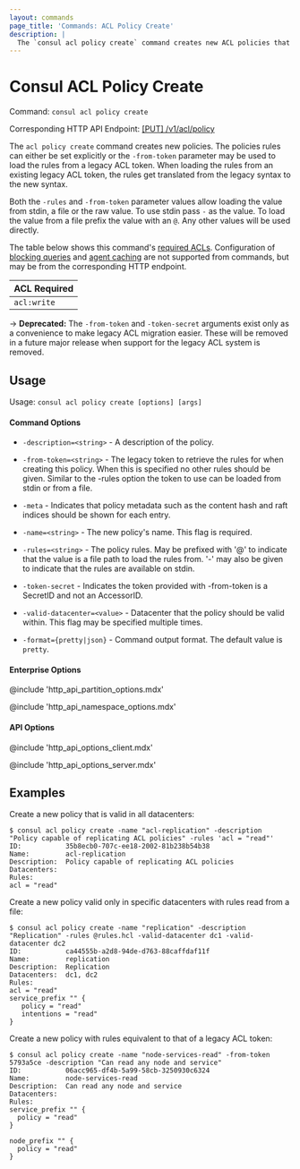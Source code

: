 ```yaml
---
layout: commands
page_title: 'Commands: ACL Policy Create'
description: |
  The `consul acl policy create` command creates new ACL policies that authorize read and write access in the service mesh.
---
```


# Consul ACL Policy Create

Command: `consul acl policy create`

Corresponding HTTP API Endpoint: [\[PUT\] /v1/acl/policy](/consul/api-docs/acl/policies#create-a-policy)

The `acl policy create` command creates new policies. The policies rules can either be set explicitly or the
`-from-token` parameter may be used to load the rules from a legacy ACL token. When loading
the rules from an existing legacy ACL token, the rules get translated from the legacy syntax
to the new syntax.

Both the `-rules` and `-from-token` parameter values allow loading the value
from stdin, a file or the raw value. To use stdin pass `-` as the value.
To load the value from a file prefix the value with an `@`. Any other
values will be used directly.

The table below shows this command's [required ACLs](/consul/api-docs/api-structure#authentication). Configuration of
[blocking queries](/consul/api-docs/features/blocking) and [agent caching](/consul/api-docs/features/caching)
are not supported from commands, but may be from the corresponding HTTP endpoint.

| ACL Required |
| ------------ |
| `acl:write`  |

-> **Deprecated:** The `-from-token` and `-token-secret` arguments exist only as a convenience
to make legacy ACL migration easier. These will be removed in a future major release when
support for the legacy ACL system is removed.

## Usage

Usage: `consul acl policy create [options] [args]`

#### Command Options

- `-description=<string>` - A description of the policy.

- `-from-token=<string>` - The legacy token to retrieve the rules for when creating this
  policy. When this is specified no other rules should be given.
  Similar to the -rules option the token to use can be loaded from
  stdin or from a file.

- `-meta` - Indicates that policy metadata such as the content hash and raft
  indices should be shown for each entry.

- `-name=<string>` - The new policy's name. This flag is required.

- `-rules=<string>` - The policy rules. May be prefixed with '@' to indicate that the
  value is a file path to load the rules from. '-' may also be given
  to indicate that the rules are available on stdin.

- `-token-secret` - Indicates the token provided with -from-token is a SecretID and not
  an AccessorID.

- `-valid-datacenter=<value>` - Datacenter that the policy should be valid within.
  This flag may be specified multiple times.

- `-format={pretty|json}` - Command output format. The default value is `pretty`.

#### Enterprise Options

@include 'http_api_partition_options.mdx'

@include 'http_api_namespace_options.mdx'

#### API Options

@include 'http_api_options_client.mdx'

@include 'http_api_options_server.mdx'

## Examples

Create a new policy that is valid in all datacenters:

```shell-session
$ consul acl policy create -name "acl-replication" -description "Policy capable of replicating ACL policies" -rules 'acl = "read"'
ID:           35b8ecb0-707c-ee18-2002-81b238b54b38
Name:         acl-replication
Description:  Policy capable of replicating ACL policies
Datacenters:
Rules:
acl = "read"
```

Create a new policy valid only in specific datacenters with rules read from a file:

```shell-session
$ consul acl policy create -name "replication" -description "Replication" -rules @rules.hcl -valid-datacenter dc1 -valid-datacenter dc2
ID:           ca44555b-a2d8-94de-d763-88caffdaf11f
Name:         replication
Description:  Replication
Datacenters:  dc1, dc2
Rules:
acl = "read"
service_prefix "" {
   policy = "read"
   intentions = "read"
}
```

Create a new policy with rules equivalent to that of a legacy ACL token:

```shell-session
$ consul acl policy create -name "node-services-read" -from-token 5793a5ce -description "Can read any node and service"
ID:           06acc965-df4b-5a99-58cb-3250930c6324
Name:         node-services-read
Description:  Can read any node and service
Datacenters:
Rules:
service_prefix "" {
  policy = "read"
}

node_prefix "" {
  policy = "read"
}
```
